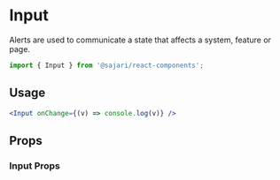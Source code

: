 
<SEO title="Input" description="Alerts are used to communicate a state that affects a system, feature or page." />

# Input

Alerts are used to communicate a state that affects a system, feature or page.

```js
import { Input } from '@sajari/react-components';
```

## Usage

```jsx
<Input onChange={(v) => console.log(v)} />
```

## Props

### Input Props
